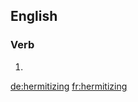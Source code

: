 ==English==

===Verb===
{{head|en|present participle}}

# {{present participle of|hermitize|lang=en}}

[[de:hermitizing]]
[[fr:hermitizing]]